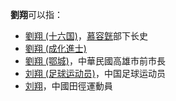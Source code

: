 '''劉翔'''可以指：
*[[劉翔_(十六国)|劉翔 (十六国)]]，[[慕容皝|慕容皝]]部下长史
*[[劉翔_(成化進士)|劉翔 (成化進士)]]
*[[劉翔_(鄂城)|劉翔 (鄂城)]]，中華民國高雄市前市長
*[[刘翔_(足球运动员)|刘翔 (足球运动员)]]，中国足球运动员
*[[刘翔|刘翔]]，中國田徑運動員
{{disambig|X翔|Cat=二字刘姓人名消歧义}}